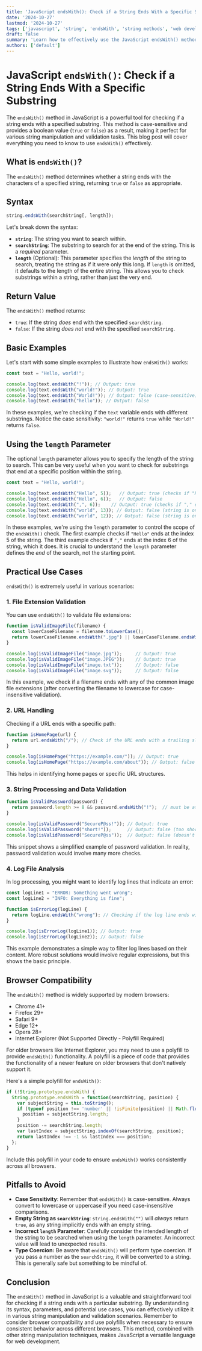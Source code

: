 ```yaml
---
title: 'JavaScript endsWith(): Check if a String Ends With a Specific Substring'
date: '2024-10-27'
lastmod: '2024-10-27'
tags: ['javascript', 'string', 'endsWith', 'string methods', 'web development', 'frontend']
draft: false
summary: 'Learn how to effectively use the JavaScript endsWith() method to determine if a string ends with a specified substring. This comprehensive guide includes syntax, examples, and practical use cases.'
authors: ['default']
---
```


# JavaScript `endsWith()`: Check if a String Ends With a Specific Substring

The `endsWith()` method in JavaScript is a powerful tool for checking if a string ends with a specified substring. This method is case-sensitive and provides a boolean value (`true` or `false`) as a result, making it perfect for various string manipulation and validation tasks.  This blog post will cover everything you need to know to use `endsWith()` effectively.

## What is `endsWith()`?

The `endsWith()` method determines whether a string ends with the characters of a specified string, returning `true` or `false` as appropriate.

## Syntax

```javascript
string.endsWith(searchString[, length]);
```

Let's break down the syntax:

*   **`string`**: The string you want to search within.
*   **`searchString`**: The substring to search for at the end of the string.  This is a *required* parameter.
*   **`length`** (Optional):  This parameter specifies the *length* of the string to search, treating the string as if it were only this long. If `length` is omitted, it defaults to the length of the entire string. This allows you to check substrings within a string, rather than just the very end.

## Return Value

The `endsWith()` method returns:

*   `true`: If the string *does* end with the specified `searchString`.
*   `false`: If the string *does not* end with the specified `searchString`.

## Basic Examples

Let's start with some simple examples to illustrate how `endsWith()` works:

```javascript
const text = "Hello, world!";

console.log(text.endsWith("!")); // Output: true
console.log(text.endsWith("world!")); // Output: true
console.log(text.endsWith("World!")); // Output: false (case-sensitive)
console.log(text.endsWith("hello")); // Output: false
```

In these examples, we're checking if the `text` variable ends with different substrings. Notice the case sensitivity: `"world!"` returns `true` while `"World!"` returns `false`.

## Using the `length` Parameter

The optional `length` parameter allows you to specify the length of the string to search. This can be very useful when you want to check for substrings that end at a specific position within the string.

```javascript
const text = "Hello, world!";

console.log(text.endsWith("Hello", 5));   // Output: true (checks if "Hello" ends at index 5)
console.log(text.endsWith("Hello", 6));   // Output: false
console.log(text.endsWith(",", 6));    // Output: true (checks if "," ends at index 6)
console.log(text.endsWith("world", 13)); // Output: false (string is only checked until index 13, so it is equivalent to text.substring(0, 13).endsWith("world") -> "Hello, wor".endsWith("world") )
console.log(text.endsWith("world", 12)); // Output: false (string is only checked until index 12, so it is equivalent to text.substring(0, 12).endsWith("world") -> "Hello, worl".endsWith("world") )
```

In these examples, we're using the `length` parameter to control the scope of the `endsWith()` check. The first example checks if `"Hello"` ends at the index 5 of the string. The third example checks if `","` ends at the index 6 of the string, which it does.  It is crucial to understand the `length` parameter defines the *end* of the search, not the starting point.

## Practical Use Cases

`endsWith()` is extremely useful in various scenarios:

### 1. File Extension Validation

You can use `endsWith()` to validate file extensions:

```javascript
function isValidImageFile(filename) {
  const lowerCaseFilename = filename.toLowerCase();
  return lowerCaseFilename.endsWith(".jpg") || lowerCaseFilename.endsWith(".jpeg") || lowerCaseFilename.endsWith(".png") || lowerCaseFilename.endsWith(".gif");
}

console.log(isValidImageFile("image.jpg"));     // Output: true
console.log(isValidImageFile("image.JPEG"));    // Output: true
console.log(isValidImageFile("image.txt"));     // Output: false
console.log(isValidImageFile("image.svg"));     // Output: false
```

In this example, we check if a filename ends with any of the common image file extensions (after converting the filename to lowercase for case-insensitive validation).

### 2. URL Handling

Checking if a URL ends with a specific path:

```javascript
function isHomePage(url) {
  return url.endsWith("/"); // Check if the URL ends with a trailing slash
}

console.log(isHomePage("https://example.com/")); // Output: true
console.log(isHomePage("https://example.com/about")); // Output: false
```

This helps in identifying home pages or specific URL structures.

### 3.  String Processing and Data Validation

```javascript
function isValidPassword(password) {
  return password.length >= 8 && password.endsWith("!");  // must be at least 8 characters long and end with '!'
}

console.log(isValidPassword("SecureP@ss!")); // Output: true
console.log(isValidPassword("short!"));      // Output: false (too short)
console.log(isValidPassword("SecureP@ss"));  // Output: false (doesn't end with !)
```

This snippet shows a simplified example of password validation.  In reality, password validation would involve many more checks.

### 4.  Log File Analysis

In log processing, you might want to identify log lines that indicate an error:

```javascript
const logLine1 = "ERROR: Something went wrong";
const logLine2 = "INFO: Everything is fine";

function isErrorLog(logLine) {
  return logLine.endsWith("wrong"); // Checking if the log line ends with "wrong"
}

console.log(isErrorLog(logLine1)); // Output: true
console.log(isErrorLog(logLine2)); // Output: false
```

This example demonstrates a simple way to filter log lines based on their content.  More robust solutions would involve regular expressions, but this shows the basic principle.

## Browser Compatibility

The `endsWith()` method is widely supported by modern browsers:

*   Chrome 41+
*   Firefox 29+
*   Safari 9+
*   Edge 12+
*   Opera 28+
*   Internet Explorer (Not Supported Directly - Polyfill Required)

For older browsers like Internet Explorer, you may need to use a polyfill to provide `endsWith()` functionality. A polyfill is a piece of code that provides the functionality of a newer feature on older browsers that don't natively support it.

Here's a simple polyfill for `endsWith()`:

```javascript
if (!String.prototype.endsWith) {
  String.prototype.endsWith = function(searchString, position) {
    var subjectString = this.toString();
    if (typeof position !== 'number' || !isFinite(position) || Math.floor(position) !== position || position > subjectString.length) {
      position = subjectString.length;
    }
    position -= searchString.length;
    var lastIndex = subjectString.indexOf(searchString, position);
    return lastIndex !== -1 && lastIndex === position;
  };
}
```

Include this polyfill in your code to ensure `endsWith()` works consistently across all browsers.

## Pitfalls to Avoid

*   **Case Sensitivity**: Remember that `endsWith()` is case-sensitive.  Always convert to lowercase or uppercase if you need case-insensitive comparisons.
*   **Empty String as `searchString`**:  `string.endsWith("")` will *always* return `true`, as any string implicitly ends with an empty string.
*   **Incorrect `length` Parameter**: Carefully consider the intended length of the string to be searched when using the `length` parameter.  An incorrect value will lead to unexpected results.
*   **Type Coercion:**  Be aware that `endsWith()` will perform type coercion.  If you pass a number as the `searchString`, it will be converted to a string.  This is generally safe but something to be mindful of.

## Conclusion

The `endsWith()` method in JavaScript is a valuable and straightforward tool for checking if a string ends with a particular substring.  By understanding its syntax, parameters, and potential use cases, you can effectively utilize it in various string manipulation and validation scenarios. Remember to consider browser compatibility and use polyfills when necessary to ensure consistent behavior across different browsers. This method, combined with other string manipulation techniques, makes JavaScript a versatile language for web development.